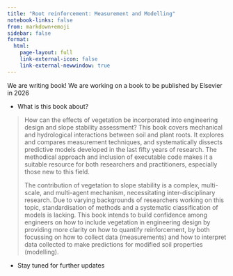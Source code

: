 ```yaml
---
title: "Root reinforcement: Measurement and Modelling"
notebook-links: false
from: markdown+emoji
sidebar: false
format: 
  html:
    page-layout: full
    link-external-icon: false
    link-external-newwindow: true
---
```


We are writing book! We are working on a book to be published by Elsevier in 2026 

- What is this book about?

> How can the effects of vegetation be incorporated into engineering design and slope stability assessment? This book covers mechanical and hydrological interactions between soil and plant roots. It explores and compares measurement techniques, and systematically dissects predictive models developed in the last fifty years of research. The methodical approach and inclusion of executable code makes it a suitable resource for both researchers and practitioners, especially those new to this field.
> 
> The contribution of vegetation to slope stability is a complex, multi-scale, and multi-agent mechanism, necessitating inter-disciplinary research. Due to varying backgrounds of researchers working on this topic, standardisation of methods and a systematic classification of models is lacking. This book intends to build confidence among engineers on how to include vegetation in engineering design by providing more clarity on how to quantify reinforcement, by both focussing on how to collect data (measurements) and how to interpret data collected to make predictions for modified soil properties (modelling).

- Stay tuned for further updates


